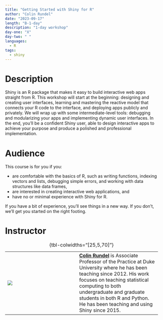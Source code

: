 ```yaml
---
title: "Getting Started with Shiny for R"
author: "Colin Rundel"
date: "2023-09-17"
length: "B-1-day"
description: "1-day workshop"
day-one: "X"
day-two: " "
languages:
  - R
tags:
  - shiny
---
```


# Description

Shiny is an R package that makes it easy to build interactive web apps straight from R.
This workshop will start at the beginning: designing and creating user interfaces, learning and mastering the reactive model that connects your R code to the interface, and deploying apps publicly and privately.
We will wrap up with some intermediate-level tools: debugging and modularizing your apps and implementing dynamic user interfaces.
In the end, you'll be a confident Shiny user, able to design interactive apps to achieve your purpose and produce a polished and professional implementation.

# Audience

This course is for you if you:

-   are comfortable with the basics of R, such as writing functions, indexing vectors and lists, debugging simple errors, and working with data structures like data frames,
-   are interested in creating interactive web applications, and
-   have no or minimal experience with Shiny for R.

If you have a bit of experience, you'll see things in a new way.
If you don't, we'll get you started on the right footing.

# Instructor

|                       |     |                                                                                                                                                |
|-----------------|-----------------|--------------------------------------|
| ![](colin-rundel.png) |     | [**Colin Rundel**](https://rundel.github.io/) is Associate Professor of the Practice at Duke University where he has been teaching since 2012. His work focuses on teaching statistical computing to both undergraduate and graduate students in both R and Python. He has been teaching and using Shiny since 2015. |

: {tbl-colwidths="\[25,5,70\]"}

